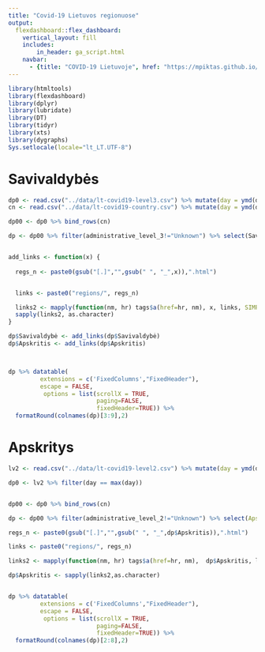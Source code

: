 ```yaml
---
title: "Covid-19 Lietuvos regionuose"
output: 
  flexdashboard::flex_dashboard:
    vertical_layout: fill
    includes:
        in_header: ga_script.html
    navbar:
      - {title: "COVID-19 Lietuvoje", href: "https://mpiktas.github.io/covid19lt/", align: right}
---
```



```r
library(htmltools)
library(flexdashboard)
library(dplyr)
library(lubridate)
library(DT)
library(tidyr)
library(xts)
library(dygraphs)
Sys.setlocale(locale="lt_LT.UTF-8")
```

Savivaldybės
=============

```r


dp0 <- read.csv("../data/lt-covid19-level3.csv") %>% mutate(day = ymd(day)) %>% filter(day == max(day))
cn <- read.csv("../data/lt-covid19-country.csv") %>% mutate(day = ymd(day)) %>% filter(day == max(day)) %>% mutate(administrative_level_3 = "Lietuva", administrative_level_2 = "Lietuva")

dp00 <- dp0 %>% bind_rows(cn)

dp <- dp00 %>% filter(administrative_level_3!="Unknown") %>% select(Savivaldybė = administrative_level_3, Apskritis = administrative_level_2, `Atvejai_100k` = confirmed_100k, `Atvejų augimas` = confirmed_growth_weekly,`Teigiamų tyrimų dalis` = tpr_tpn, `Tyrimų dalies pokytis` = tpr_tpn_diff_weekly, `Mirtys_100k` = deaths_100k, `Mirčių augimas` = deaths_growth_weekly, `Testai_100k` = tests_100k, Populiacija = population ) %>% arrange(-Populiacija) 


add_links <- function(x) {
  
  regs_n <- paste0(gsub("[.]","",gsub(" ", "_",x)),".html")


  links <- paste0("regions/", regs_n) 

  links2 <- mapply(function(nm, hr) tags$a(href=hr, nm), x, links, SIMPLIFY = FALSE)
  sapply(links2, as.character)
}

dp$Savivaldybė <- add_links(dp$Savivaldybė)
dp$Apskritis <- add_links(dp$Apskritis)



dp %>% datatable( 
         extensions = c('FixedColumns',"FixedHeader"),
         escape = FALSE,
          options = list(scrollX = TRUE, 
                         paging=FALSE,
                         fixedHeader=TRUE)) %>% 
  formatRound(colnames(dp)[3:9],2)

```

Apskritys
===================

```r

lv2 <- read.csv("../data/lt-covid19-level2.csv") %>% mutate(day = ymd(day)) 

dp0 <- lv2 %>% filter(day == max(day))


dp00 <- dp0 %>% bind_rows(cn)

dp <- dp00 %>% filter(administrative_level_2!="Unknown") %>% select(Apskritis = administrative_level_2, `Atvejai_100k` = confirmed_100k, `Atvejų augimas` = confirmed_growth_weekly,`Teigiamų tyrimų dalis` = tpr_tpn, `Tyrimų dalies pokytis` = tpr_tpn_diff_weekly, `Mirtys_100k` = deaths_100k, `Mirčių augimas` = deaths_growth_weekly, `Testai_100k` = tests_100k, Populiacija = population ) %>% arrange(-Populiacija)

regs_n <- paste0(gsub("[.]","",gsub(" ", "_",dp$Apskritis)),".html")

links <- paste0("regions/", regs_n) 

links2 <- mapply(function(nm, hr) tags$a(href=hr, nm),  dp$Apskritis, links, SIMPLIFY = FALSE)

dp$Apskritis <- sapply(links2,as.character)


dp %>% datatable( 
         extensions = c('FixedColumns',"FixedHeader"),
         escape = FALSE,
          options = list(scrollX = TRUE, 
                         paging=FALSE,
                         fixedHeader=TRUE)) %>% 
  formatRound(colnames(dp)[2:8],2)

```

